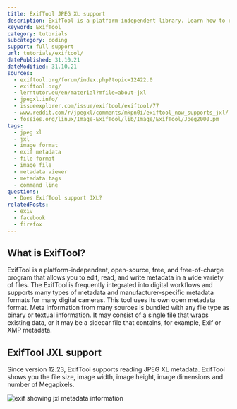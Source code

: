 ```yaml
---
title: ExifTool JPEG XL support
description: ExifTool is a platform-independent library. Learn how to read JXL images within ExifTool.
keyword: ExifTool
category: tutorials
subcategory: coding
support: full support
url: tutorials/exiftool/
datePublished: 31.10.21
dateModified: 31.10.21
sources:
  - exiftool.org/forum/index.php?topic=12422.0
  - exiftool.org/
  - lerntutor.eu/en/material?mfile=about-jxl
  - jpegxl.info/
  - issueexplorer.com/issue/exiftool/exiftool/77
  - www.reddit.com/r/jpegxl/comments/mkpn0i/exiftool_now_supports_jxl/
  - fossies.org/linux/Image-ExifTool/lib/Image/ExifTool/Jpeg2000.pm
tags:
  - jpeg xl
  - jxl
  - image format
  - exif metadata
  - file format
  - image file
  - metadata viewer
  - metadata tags
  - command line
questions:
  - Does ExifTool support JXL?
relatedPosts:
  - exiv
  - facebook
  - firefox
---
```


## What is ExifTool?

ExifTool is a platform-independent, open-source, free, and free-of-charge program that allows you to edit, read, and write metadata in a wide variety of files. The ExifTool is frequently integrated into digital workflows and supports many types of metadata and manufacturer-specific metadata formats for many digital cameras. This tool uses its own open metadata format. Meta information from many sources is bundled with any file type as binary or textual information. It may consist of a single file that wraps existing data, or it may be a sidecar file that contains, for example, Exif or XMP metadata.

## ExifTool JXL support

Since version 12.23, ExifTool supports reading JPEG XL metadata. ExifTool shows you the file size, image width, image height, image dimensions and number of Megapixels.

<Image src="exiftool" alt="exif showing jxl metadata information" />
